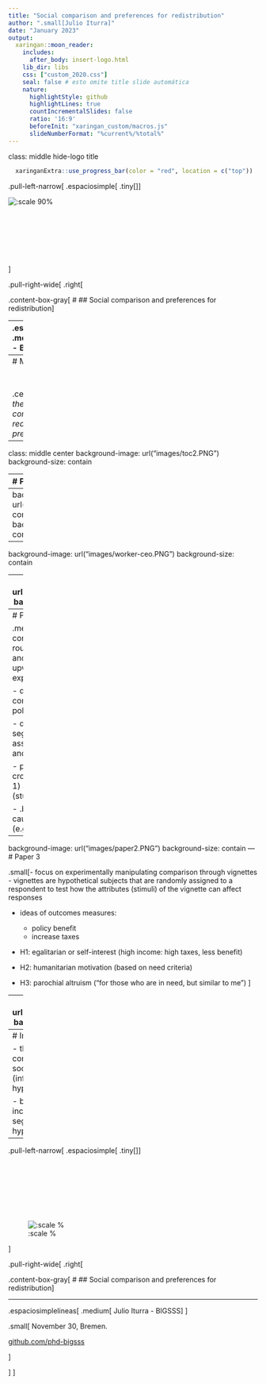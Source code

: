 ```yaml
---
title: "Social comparison and preferences for redistribution"
author: ".small[Julio Iturra]"
date: "January 2023"
output:
  xaringan::moon_reader:
    includes:
      after_body: insert-logo.html
    lib_dir: libs
    css: ["custom_2020.css"]
    seal: false # esto omite title slide automática
    nature:
      highlightStyle: github
      highlightLines: true
      countIncrementalSlides: false
      ratio: '16:9'
      beforeInit: "xaringan_custom/macros.js"
      slideNumberFormat: "%current%/%total%"
---
```

class: middle hide-logo title

```r
  xaringanExtra::use_progress_bar(color = "red", location = c("top"))
```

.pull-left-narrow[
.espaciosimple[
.tiny[]
]

![:scale 90%](images/bigsss-logo.jpeg)
<br><br><br><br><br><br><br><br>
]

.pull-right-wide[
.right[

.content-box-gray[
# 
## Social comparison and preferences for redistribution
]

----
.espaciosimplelineas[
.medium[
Julio Iturra - BIGSSS
] 
]

.small[
November 30, Bremen.

[github.com/phd-bigsss](https://github.com/phd-bigsss)
  ]

]
]
---
# Main question

<br>
<br>
.center[
.large[*What is the role of social comparison on redistributive preferences?*
]
]
---

class: middle center
background-image: url("images/toc2.PNG")
background-size: contain

---
# Paper 1

.medium[
- social comparison: focus on .bold[income distance] (own income vs perceived income) from high and low-status groups 
  
  - to what extent does distance influence subjective status? (study 1) 
  
  - does subjective social status influence preference for redistribution? (study 2)
  - does country-level income inequality mitigate the link between SSS and redistributive preferences?
]
---
background-image: url("images/indirect-comp.PNG")
background-size: contain

---
background-image: url("images/worker-ceo.PNG")
background-size: contain

---
background-image: url("images/paper1.PNG")
background-size: contain

---
# Paper 2

.medium[
- social comparison: focus on routinary contact with high and low-status groups as upward-downward experiences of comparison

  - do experiences of social comparison influence policy preferences?
  
  - does economic segregation mitigate the association of comparison and policy preferences?

- possible to replicate with cross-country data (study 1) and longitudinal data (study 2). 

- .bold[idea:] estimate the causal effect of contact (e.g. matching)]

---
background-image: url("images/paper2.PNG")
background-size: contain
---
# Paper 3

.small[- focus on experimentally manipulating comparison through vignettes
- vignettes are hypothetical subjects that are randomly assigned to a respondent to test how the attributes (stimuli) of the vignette can affect responses

- ideas of outcomes measures:
	- policy benefit 
	- increase taxes


- H1: egalitarian or self-interest (high income: high taxes, less benefit)

- H2: humanitarian motivation (based on need criteria)

- H3: parochial altruism ("for those who are in need, but similar to me")
]
 
---
background-image: url("images/paper3.PNG")
background-size: contain

---
# In progress

- the role of social network composition as a source of social comparison (inferential space hypothesis)

- better argument for local income inequality and segregation (contact hypothesis)

---
.pull-left-narrow[
.espaciosimple[
.tiny[]
]
<br><br><br><br><br><br><br><br>

![:scale %](images/bigsss-logo.jpeg)

<!-- ![:scale 50%](images/bigsss-logo.jpeg) -->
<!-- <br> -->

]

.pull-right-wide[
.right[

.content-box-gray[
# 
## Social comparison and preferences for redistribution
]

----

.espaciosimplelineas[
.medium[
Julio Iturra - BIGSSS
] 
]

.small[
November 30, Bremen.

[github.com/phd-bigsss](https://github.com/phd-bigsss)
  
  ]

]
]

